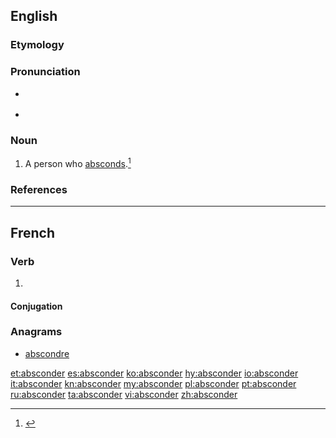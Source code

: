 ==English==

===Etymology===
{{suffix|abscond|er}}

===Pronunciation===
* {{a|US}} {{IPA|/æbˈskɑn.dɚ/|/æbˈzkɑn.dɚ/}}
* {{rhymes|ɒndə(r)}}

===Noun===
{{en-noun}}

# A person who [[abscond]]s.{{defdate|First attested in the early 18<sup>th</sup> century.}}<ref name=SOED>{{reference-book | last =| first = | authorlink =  | coauthors =  | editor =Brown, Lesley  | others =  | title = The Shorter Oxford English Dictionary | origdate =  | origyear = 1933| origmonth =  | url =  | format =  | accessdate =  | accessyear =  | accessmonth =  | edition = 5th | date =  | year =2003| month =  | publisher =Oxford University Press  | location =Oxford, UK | language =  | id =  | doi = | isbn =978-0-19-860575-7 | lccn = | ol = | pages =8| chapter =  | chapterurl =  | quote =}}</ref>

===References===
<references/>

----

==French==

===Verb===
{{fr-verb}}

# {{obsolete|lang=fr}} {{alternative form of|abscondre|lang=fr}}

====Conjugation====
{{fr-conj-er|abscond}}

===Anagrams===
* [[abscondre#French|abscondre]]

[[et:absconder]]
[[es:absconder]]
[[ko:absconder]]
[[hy:absconder]]
[[io:absconder]]
[[it:absconder]]
[[kn:absconder]]
[[my:absconder]]
[[pl:absconder]]
[[pt:absconder]]
[[ru:absconder]]
[[ta:absconder]]
[[vi:absconder]]
[[zh:absconder]]